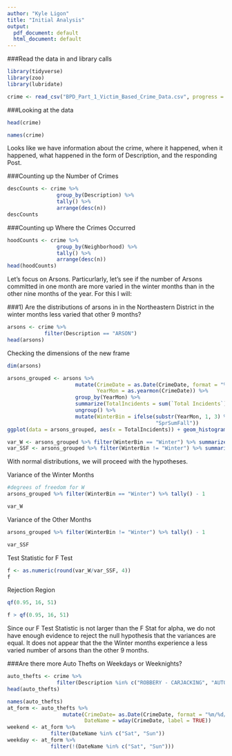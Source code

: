 ```yaml
---
author: "Kyle Ligon"
title: "Initial Analysis"
output:
  pdf_document: default
  html_document: default
---
```




###Read the data in and library calls
```r
library(tidyverse)
library(zoo)
library(lubridate)

crime <- read_csv("BPD_Part_1_Victim_Based_Crime_Data.csv", progress = FALSE)
```

###Looking at the data
```r
head(crime)

names(crime)
```
Looks like we have information about the crime, where it happened, when it happened, what happened in the form of Description, and the responding Post.  

###Counting up the Number of Crimes
```r
descCounts <- crime %>%
                group_by(Description) %>%
                tally() %>%
                arrange(desc(n))
descCounts
```

###Counting up Where the Crimes Occurred
```r
hoodCounts <- crime %>%
                group_by(Neighborhood) %>%
                tally() %>%
                arrange(desc(n))
head(hoodCounts)
```
Let's focus on Arsons.  Particurlarly, let's see if the number of Arsons committed in one month are more varied in the winter months than in the other nine months of the year.  For this I will:

\begin{itemize} 

\item Summarize the number of arsons by month

\item Run an F test on number of arsons between the two groups

\item Write a conclusion for the test

\end{itemize}

###1)	Are the distributions of arsons in in the Northeastern District in the winter months less varied that other 9 months?
```r
arsons <- crime %>%
            filter(Description == "ARSON")
head(arsons)
```

Checking the dimensions of the new frame
```r
dim(arsons)
```
```r
arsons_grouped <- arsons %>%
                      mutate(CrimeDate = as.Date(CrimeDate, format = "%m/%d/%Y"),
                             YearMon = as.yearmon(CrimeDate)) %>%
                      group_by(YearMon) %>%
                      summarize(TotalIncidents = sum(`Total Incidents`)) %>%
                      ungroup() %>%
                      mutate(WinterBin = ifelse(substr(YearMon, 1, 3) %in%  c("Dec", "Jan", "Feb"), "Winter",
                                                "SprSumFall"))
ggplot(data = arsons_grouped, aes(x = TotalIncidents)) + geom_histogram(bins = 6) + facet_wrap(~ WinterBin)

var_W <- arsons_grouped %>% filter(WinterBin == "Winter") %>% summarize(Variance = var(TotalIncidents))
var_SSF <- arsons_grouped %>% filter(WinterBin != "Winter") %>% summarize(Variance = var(TotalIncidents))
```
With normal distributions, we will proceed with the hypotheses.

Variance of the Winter Months
```r
#degrees of freedom for W 
arsons_grouped %>% filter(WinterBin == "Winter") %>% tally() - 1

var_W
```

Variance of the Other Months
```r
arsons_grouped %>% filter(WinterBin != "Winter") %>% tally() - 1

var_SSF
```

Test Statistic for F Test
```r
f <- as.numeric(round(var_W/var_SSF, 4))
f
```

Rejection Region
```r
qf(0.95, 16, 51)

f > qf(0.95, 16, 51)
```
Since our F Test Statistic is not larger than the F Stat for alpha, we do not have enough evidence to reject the null hypothesis that the variances are equal.  It does not appear that the the Winter months experience a less varied number of arsons than the other 9 months.  

###Are there more Auto Thefts on Weekdays or Weeknights?  
```r
auto_thefts <- crime %>%
                filter(Description %in% c("ROBBERY - CARJACKING", "AUTO THEFT"))
head(auto_thefts)
```
```r
names(auto_thefts)
at_form <- auto_thefts %>%
                  mutate(CrimeDate= as.Date(CrimeDate, format = "%m/%d/%Y"), 
                         DateName = wday(CrimeDate, label = TRUE))
weekend <- at_form %>%
              filter(DateName %in% c("Sat", "Sun"))
weekday <- at_form %>%
              filter(!(DateName %in% c("Sat", "Sun")))
```
















